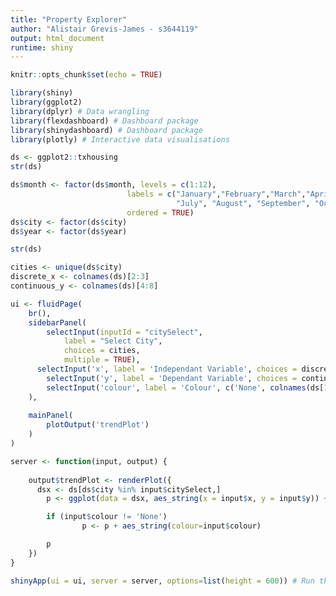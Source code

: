 ```yaml
---
title: "Property Explorer"
author: "Alistair Grevis-James - s3644119"
output: html_document
runtime: shiny
---
```


```r
knitr::opts_chunk$set(echo = TRUE)
```

```r
library(shiny)
library(ggplot2)
library(dplyr) # Data wrangling
library(flexdashboard) # Dashboard package
library(shinydashboard) # Dashboard package
library(plotly) # Interactive data visualisations
```

```r
ds <- ggplot2::txhousing
str(ds)
```

```r
ds$month <- factor(ds$month, levels = c(1:12),
                          labels = c("January","February","March","April","May","June",
                                     "July", "August", "September", "October", "November", "December"),
                          ordered = TRUE) 
ds$city <- factor(ds$city)
ds$year <- factor(ds$year)
```

```r
str(ds)
```

```r
cities <- unique(ds$city)
discrete_x <- colnames(ds)[2:3]
continuous_y <- colnames(ds)[4:8]
```

```r
ui <- fluidPage(
	br(),
	sidebarPanel(
		selectInput(inputId = "citySelect",
            label = "Select City",
            choices = cities,
            multiple = TRUE),
	  selectInput('x', label = 'Independant Variable', choices = discrete_x),
		selectInput('y', label = 'Dependant Variable', choices = continuous_y),
		selectInput('colour', label = 'Colour', c('None', colnames(ds[1:3])))
	),
	
	mainPanel(
		plotOutput('trendPlot')
	)
)
```  

```r
server <- function(input, output) {
  
	output$trendPlot <- renderPlot({
	  dsx <- ds[ds$city %in% input$citySelect,]
		p <- ggplot(data = dsx, aes_string(x = input$x, y = input$y)) + geom_boxplot()

		if (input$colour != 'None')
				p <- p + aes_string(colour=input$colour)

		p
	})
}
```

```r
shinyApp(ui = ui, server = server, options=list(height = 600)) # Run the application
```
